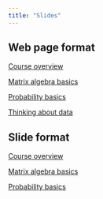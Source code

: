 ```yaml
---
title: "Slides"
---
```


::: panel-tabset
## Web page format
[Course overview](overview24.qmd)

[Matrix algebra basics](matrix24.qmd)

[Probability basics](probability24.qmd)

[Thinking about data](thinkingdata24.qmd)

## Slide format

[Course overview](overview24s.qmd)

[Matrix algebra basics](matrix24s.qmd)

[Probability basics](probability24s.qmd)


:::


